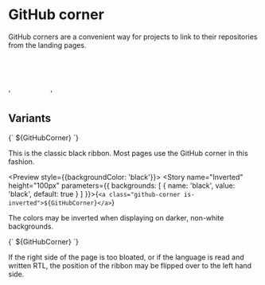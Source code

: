
<Meta title="GitHub corner" />

# GitHub corner

GitHub corners are a convenient way for projects to link to their repositories from the landing pages.

  '<svg width="80" height="80" viewBox="0 0 250 250" xmlns="http://www.w3.org/2000/svg">' +
  '<use href="github_corner.svg#githubcorner"></use>' +
  '</svg>'

## Variants

<Preview>
  <Story name="Normal" height="100px">{`
    <a class="github-corner">${GitHubCorner}</a>
  `}</Story>
</Preview>

This is the classic black ribbon. Most pages use the GitHub corner in this fashion.

<Preview style={{backgroundColor: 'black'}}>
  <Story name="Inverted" height="100px" parameters={{
    backgrounds: [
      { name: 'black', value: 'black', default: true }
    ]
  }}>{`
    <a class="github-corner is-inverted">${GitHubCorner}</a>
  `}</Story>
</Preview>

The colors may be inverted when displaying on darker, non-white backgrounds.

<Preview>
  <Story name="Left aligned" height="100px">{`
    <a class="github-corner is-left-aligned">${GitHubCorner}</a>
  `}</Story>
</Preview>

If the right side of the page is too bloated, or if the language is read and written RTL, the position of the ribbon may
be flipped over to the left hand side.
